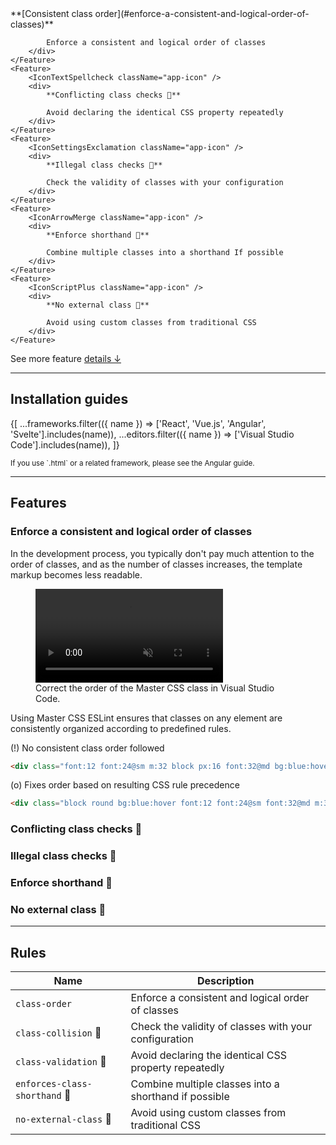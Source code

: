 
<Features className="grid-cols:3@sm my:50">
    <Feature>
        <IconStatusChange className="app-icon-primary" />
        <div>
            **[Consistent class order](#enforce-a-consistent-and-logical-order-of-classes)**

            Enforce a consistent and logical order of classes
        </div>
    </Feature>
    <Feature>
        <IconTextSpellcheck className="app-icon" />
        <div>
            **Conflicting class checks 🚧**

            Avoid declaring the identical CSS property repeatedly
        </div>
    </Feature>
    <Feature>
        <IconSettingsExclamation className="app-icon" />
        <div>
            **Illegal class checks 🚧**

            Check the validity of classes with your configuration
        </div>
    </Feature>
    <Feature>
        <IconArrowMerge className="app-icon" />
        <div>
            **Enforce shorthand 🚧**

            Combine multiple classes into a shorthand If possible
        </div>
    </Feature>
    <Feature>
        <IconScriptPlus className="app-icon" />
        <div>
            **No external class 🚧**

            Avoid using custom classes from traditional CSS
        </div>
    </Feature>
</Features>

See more feature [details ↓](#features)

---

## Installation guides
<IconButtons url="/docs/code-linting">
    {[
        ...frameworks.filter(({ name }) => ['React', 'Vue.js', 'Angular', 'Svelte'].includes(name)),
        ...editors.filter(({ name }) => ['Visual Studio Code'].includes(name)),
    ]}
</IconButtons>

<p><small>If you use `.html` or a related framework, please see the Angular guide.</small></p>

---

## Features
### Enforce a consistent and logical order of classes
In the development process, you typically don't pay much attention to the order of classes, and as the number of classes increases, the template markup becomes less readable.

<figure className="max-w:sm">
    <video className="aspect:1510/750 r:5" autoPlay loop muted playsInline>
        <source src="/videos/consistent-class-order.webm" type="video/webm" />
    </video>
    <figcaption>Correct the order of the Master CSS class in Visual Studio Code.</figcaption>
</figure>

Using Master CSS ESLint ensures that classes on any element are consistently organized according to predefined rules.

(!) <span className="text:warning">No consistent class order followed</span>
```html
<div class="font:12 font:24@sm m:32 block px:16 font:32@md bg:blue:hover round mb:48">
```
(o) Fixes order based on resulting CSS rule precedence
```html
<div class="block round bg:blue:hover font:12 font:24@sm font:32@md m:32 mb:48 px:16">
```

### Conflicting class checks 🚧
### Illegal class checks 🚧
### Enforce shorthand 🚧
### No external class 🚧

---

## Rules
| Name                     | Description                                              |
| ----------------------- | --------------------------------------------------------- |
| `class-order`           | Enforce a consistent and logical order of classes        |
| `class-collision` 🚧    | Check the validity of classes with your configuration    |
| `class-validation` 🚧   | Avoid declaring the identical CSS property repeatedly    |
| `enforces-class-shorthand` 🚧 | Combine multiple classes into a shorthand if possible |
| `no-external-class` 🚧  | Avoid using custom classes from traditional CSS          |